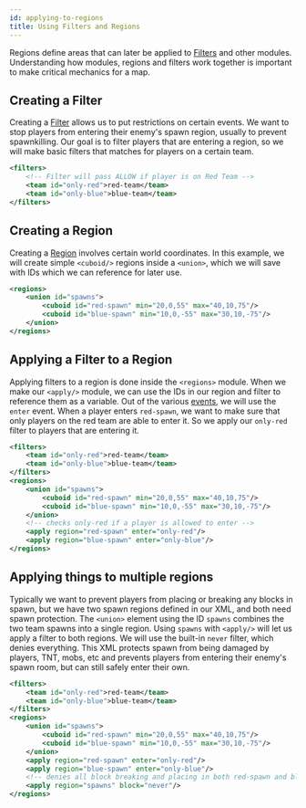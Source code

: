 ```yaml
---
id: applying-to-regions
title: Using Filters and Regions
---
```


Regions define areas that can later be applied to [Filters](/docs/modules/mechanics/filters)
and other modules.
Understanding how modules, regions and filters work together is important to make critical mechanics for a map.

## Creating a Filter

Creating a [Filter](/docs/modules/mechanics/filters) allows us to put restrictions on certain events.
We want to stop players from entering their enemy's spawn region, usually to prevent spawnkilling.
Our goal is to filter players that are entering a region, so we will make basic filters that matches for
players on a certain team.

```xml
<filters>
    <!-- Filter will pass ALLOW if player is on Red Team -->
    <team id="only-red">red-team</team>
    <team id="only-blue">blue-team</team>
</filters>
```

## Creating a Region

Creating a [Region](docs/modules/mechanics/filters) involves certain world coordinates.
In this example, we will create simple `<cuboid/>` regions inside a `<union>`, which we will save with IDs
which we can reference for later use.

```xml
<regions>
    <union id="spawns">
        <cuboid id="red-spawn" min="20,0,55" max="40,10,75"/>
        <cuboid id="blue-spawn" min="10,0,-55" max="30,10,-75"/>
    </union>
</regions>
```

## Applying a Filter to a Region

Applying filters to a region is done inside the `<regions>` module.
When we make our `<apply/>` module, we can use the IDs in our region and filter to reference them as a variable.
Out of the various [events](/docs/modules/mechanics/regions#apply-element-attributes),
we will use the `enter` event.
When a player enters `red-spawn`, we want to make sure that only players on the red team are able to enter it.
So we apply our `only-red` filter to players that are entering it.

```xml
<filters>
    <team id="only-red">red-team</team>
    <team id="only-blue">blue-team</team>
</filters>
<regions>
    <union id="spawns">
        <cuboid id="red-spawn" min="20,0,55" max="40,10,75"/>
        <cuboid id="blue-spawn" min="10,0,-55" max="30,10,-75"/>
    </union>
    <!-- checks only-red if a player is allowed to enter -->
    <apply region="red-spawn" enter="only-red"/>
    <apply region="blue-spawn" enter="only-blue"/>
</regions>
```

## Applying things to multiple regions

Typically we want to prevent players from placing or breaking any blocks in spawn, but
we have two spawn regions defined in our XML, and both need spawn protection.
The `<union>` element using the ID `spawns` combines the two team spawns into a single region.
Using `spawns` with `<apply/>` will let us apply a filter to both regions.
We will use the built-in `never` filter, which denies everything.
This XML protects spawn from being damaged by players, TNT, mobs, etc and prevents
players from entering their enemy's spawn room, but can still safely enter their own.

```xml
<filters>
    <team id="only-red">red-team</team>
    <team id="only-blue">blue-team</team>
</filters>
<regions>
    <union id="spawns">
        <cuboid id="red-spawn" min="20,0,55" max="40,10,75"/>
        <cuboid id="blue-spawn" min="10,0,-55" max="30,10,-75"/>
    </union>
    <apply region="red-spawn" enter="only-red"/>
    <apply region="blue-spawn" enter="only-blue"/>
    <!-- denies all block breaking and placing in both red-spawn and blue-spawn -->
    <apply region="spawns" block="never"/>
</regions>
```
